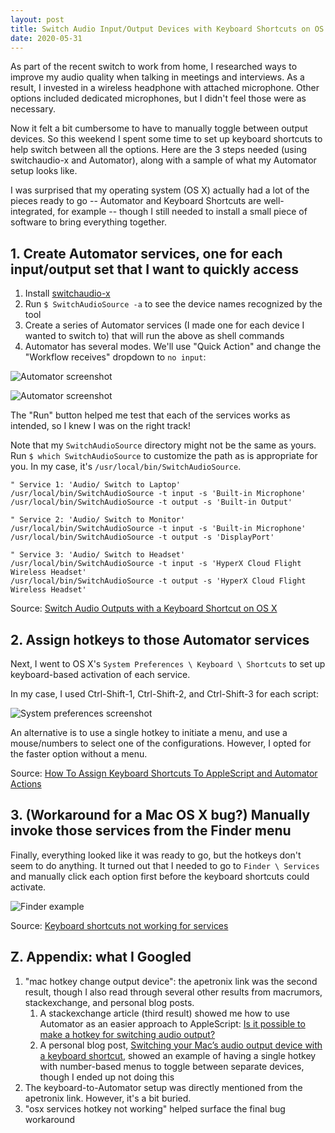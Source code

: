 ```yaml
---
layout: post
title: Switch Audio Input/Output Devices with Keyboard Shortcuts on OS X
date: 2020-05-31
---
```


As part of the recent switch to work from home, I researched ways to improve my audio
quality when talking in meetings and interviews. As a result, I invested in a wireless
headphone with attached microphone. Other options included dedicated microphones, but I
didn't feel those were as necessary.

Now it felt a bit cumbersome to have to manually toggle between output devices. So this
weekend I spent some time to set up keyboard shortcuts to help switch between all the
options. Here are the 3 steps needed (using switchaudio-x and Automator), along with a
sample of what my Automator setup looks like.

I was surprised that my operating system (OS X) actually had a lot of the pieces ready
to go -- Automator and Keyboard Shortcuts are well-integrated, for example -- though I
still needed to install a small piece of software to bring everything together.

## 1. Create Automator services, one for each input/output set that I want to quickly access

1. Install [switchaudio-x](https://github.com/deweller/switchaudio-osx)
2. Run `$ SwitchAudioSource -a` to see the device names recognized by the tool
3. Create a series of Automator services (I made one for each device I wanted to switch to) that will run the above as shell commands
4. Automator has several modes. We'll use "Quick Action" and change the "Workflow receives" dropdown to `no input`:

![Automator screenshot](./switch_audio_automator_setup.png)

![Automator screenshot](./switch_audio_automator_keyboard_shortcuts.png)

The "Run" button helped me test that each of the services works as intended, so I knew I
was on the right track!

Note that my `SwitchAudioSource` directory might not be the same as yours. Run
`$ which SwitchAudioSource` to customize the path as is appropriate for you. In
my case, it's `/usr/local/bin/SwitchAudioSource`.

~~~
" Service 1: 'Audio/ Switch to Laptop'
/usr/local/bin/SwitchAudioSource -t input -s 'Built-in Microphone'
/usr/local/bin/SwitchAudioSource -t output -s 'Built-in Output'

" Service 2: 'Audio/ Switch to Monitor'
/usr/local/bin/SwitchAudioSource -t input -s 'Built-in Microphone'
/usr/local/bin/SwitchAudioSource -t output -s 'DisplayPort'

" Service 3: 'Audio/ Switch to Headset'
/usr/local/bin/SwitchAudioSource -t input -s 'HyperX Cloud Flight Wireless Headset'
/usr/local/bin/SwitchAudioSource -t output -s 'HyperX Cloud Flight Wireless Headset'
~~~

Source: [Switch Audio Outputs with a Keyboard Shortcut on OS X](http://apetronix.com/switch-audio-outputs-with-a-keyboard-shortcut-on-os-x/)

## 2. Assign hotkeys to those Automator services
Next, I went to OS X's `System Preferences \ Keyboard \ Shortcuts` to set up keyboard-based
activation of each service.

In my case, I used Ctrl-Shift-1, Ctrl-Shift-2, and Ctrl-Shift-3 for each script:

![System preferences screenshot](./switch_audio_system_preference_shortcuts.png)

An alternative is to use a single hotkey to initiate a menu, and use a mouse/numbers to
select one of the configurations. However, I opted for the faster option without a menu.

Source: [How To Assign Keyboard Shortcuts To AppleScript and Automator Actions](https://blog.fosketts.net/2010/08/09/assign-keyboard-shortcut-applescript-automator-service/)

## 3. (Workaround for a Mac OS X bug?) Manually invoke those services from the Finder menu

Finally, everything looked like it was ready to go, but the hotkeys don't seem to do anything.
It turned out that I needed to go to `Finder \ Services` and manually click each option first
before the keyboard shortcuts could activate.

![Finder example](./switch_audio_finder_services.png)

Source: [Keyboard shortcuts not working for services](https://discussions.apple.com/thread/5048120)

## Z. Appendix: what I Googled

1. "mac hotkey change output device": the apetronix link was the second result, though I also read through several
   other results from macrumors, stackexchange, and personal blog posts.
    1. A stackexchange article (third result) showed me how to use Automator as an easier approach to AppleScript:
       [Is it possible to make a hotkey for switching audio 
       output?](https://apple.stackexchange.com/questions/258028/is-it-possible-to-make-a-hotkey-for-switching-audio-output)
    2. A personal blog post, [Switching your Mac’s audio output device with a keyboard 
       shortcut](https://javenmsp.wordpress.com/2016/09/01/switching-your-macs-audio-output-device-with-a-keyboard-shortcut/),
       showed an example of having a single hotkey with number-based menus to toggle between separate devices,
       though I ended up not doing this
2. The keyboard-to-Automator setup was directly mentioned from the apetronix link. However, it's a bit buried.
3. "osx services hotkey not working" helped surface the final bug workaround

